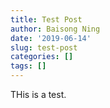 ```yaml
---
title: Test Post
author: Baisong Ning
date: '2019-06-14'
slug: test-post
categories: []
tags: []
---
```


THis is a test.